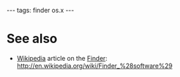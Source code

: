 ---
tags: finder os.x
---
= See also =

* [[Wikipedia]] article on the [[Finder]]: http://en.wikipedia.org/wiki/Finder_%28software%29
